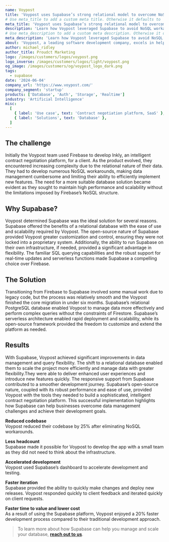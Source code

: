```yaml
---
name: Voypost
title: 'Voypost uses Supabase’s strong relational model to overcome NoSQL challenges'
# Use meta_title to add a custom meta title. Otherwise it defaults to '{name} | Supabase Customer Stories':
meta_title: 'Voypost uses Supabase’s strong relational model to overcome NoSQL challenges'
description: 'Learn how Voypost leveraged Supabase to avoid NoSQL workarounds, enhance scalability, and deliver a superior user experience for Inkly, an intelligent contract negotiation platform.'
# Use meta_description to add a custom meta description. Otherwise it defaults to {description}:
meta_description: 'Learn how Voypost leveraged Supabase to avoid NoSQL workarounds, enhance scalability, and deliver a superior user experience for Inkly, an intelligent contract negotiation platform.'
about: 'Voypost, a leading software development company, excels in helping startups and small to medium-sized businesses build scalable and high quality applications. One of their standout projects using Supabase is Inkly, an intelligent contract negotiation platform.'
author: michael_ridley
author_title: Proudct Marketing
logo: /images/customers/logos/voypost.png
logo_inverse: /images/customers/logos/light/voypost.png
og_image: /images/customers/og/voypost_logo_dark.png
tags:
  - supabase
date: '2024-06-04'
company_url: 'https://www.voypost.com/'
company_segment: 'startup'
products: ['Database', 'Auth', 'Storage', 'Realtime']
industry: 'Artificial Intelligence'
misc:
  [
    { label: 'Use case', text: 'Contract negotiation platform, SaaS' },
    { label: 'Solutions', text: 'Database' },
  ]
---
```


## The challenge

Initially the Voypost team used Firebase to develop Inkly, an intelligent contract
negotiation platform, for a client. As the product evolved, they encountered increasing
complexity due to the relational nature of their data. They had to develop numerous
NoSQL workarounds, making data management cumbersome and limiting their ability to efficiently
implement new features. The need for a more suitable database solution became evident as they
sought to maintain high performance and scalability without the limitations imposed by
Firebase’s NoSQL structure.

## Why Supabase?

Voypost determined Supabase was the ideal solution for several reasons. Supabase offered the
benefits of a relational database with the ease of use and scalability required by Voypost. The
open-source nature of Supabase provided Voypost greater customization and control, ensuring
they were not locked into a proprietary system. Additionally, the ability to run Supabase on
their own infrastructure, if needed, provided a significant advantage in flexibility. The
familiar SQL querying capabilities and the robust support for real-time updates and serverless
functions made Supabase a compelling choice over Firebase.

## The Solution

Transitioning from Firebase to Supabase involved some manual work due to legacy code, but the
process was relatively smooth and the Voypost finished the core migration in under six months.
Supabase’s relational PostgreSQL database enabled Voypost to manage data more effectively and
perform complex queries without the constraints of Firestore. Supabase’s serverless architecture
enabled rapid deployment and scalability, while its open-source framework provided the freedom
to customize and extend the platform as needed.

## Results

With Supabase, Voypost achieved significant improvements in data management and query flexibility.
The shift to a relational database enabled them to scale the project more efficiently and manage
data with greater flexibility.They were able to deliver enhanced user experiences and introduce
new features quickly. The responsive support from Supabase contributed to a smoother development
journey. Supabase’s open-source nature, coupled with its robust performance and ease of use,
provided Voypost with the tools they needed to build a sophisticated, intelligent contract
negotiation platform. This successful implementation highlights how Supabase can help businesses
overcome data management challenges and achieve their development goals.

**Reduced codebase**\
Voypost reduced their codebase by 25% after eliminating NoSQL workarounds.

**Less headcount**\
Supabase made it possible for Voypost to develop the app with a small team as they did not need
to think about the infrastructure.

**Accelerated development**\
Voypost used Supabase’s dashboard to accelerate development and testing.

**Faster iteration**\
Supabase provided the ability to quickly make changes and deploy new releases. Voypost responded
quickly to client feedback and iterated quickly on client requests.

**Faster time to value and lower cost**\
As a result of using the Supabase platform, Voypost enjoyed a 20% faster development process
compared to their traditional development approach.

> To learn more about how Supabase can help you manage and scale your database, **[reach out to us](https://forms.supabase.com/enterprise)**.
